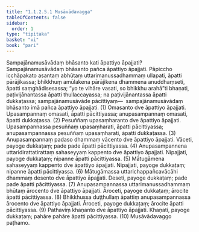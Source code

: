 ```yaml
---
title: "1.1.2.5.1 Musāvādavagga"
tableOfContents: false
sidebar:
  order: 1
type: "tipitaka"
basket: "vi"
book: "pari"
---
```



<DynamicBreadcrumb />

<Division number="165" book="pari" bookNo="5" page="61">

<Paragraph number="385" book="pari">
Sampajānamusāvādaṃ bhāsanto kati āpattiyo āpajjati? Sampajānamusāvādaṃ bhāsanto pañca āpattiyo āpajjati. Pāpiccho icchāpakato asantaṃ abhūtaṃ uttarimanussadhammaṃ ullapati, āpatti pārājikassa; bhikkhuṃ amūlakena pārājikena dhammena anuddhaṃseti, āpatti saṃghādisesassa; “yo te vihāre vasati, so bhikkhu arahā”ti bhaṇati, paṭivijānantassa āpatti thullaccayassa; na paṭivijānantassa āpatti dukkaṭassa; sampajānamusāvāde pācittiyaṃ—  sampajānamusāvādaṃ bhāsanto imā pañca āpattiyo āpajjati. (1)
</Paragraph>

<Paragraph number="386" book="pari">
Omasanto dve āpattiyo āpajjati. Upasampannaṃ omasati, āpatti pācittiyassa; anupasampannaṃ omasati, āpatti dukkaṭassa. (2)
</Paragraph>

<Paragraph number="387" book="pari">
Pesuññaṃ upasaṃharanto dve āpattiyo āpajjati. Upasampannassa pesuññaṃ upasaṃharati, āpatti pācittiyassa; anupasampannassa pesuññaṃ upasaṃharati, āpatti dukkaṭassa. (3)
</Paragraph>

<Paragraph number="388" book="pari">
Anupasampannaṃ padaso dhammaṃ vācento dve āpattiyo āpajjati. Vāceti, payoge dukkaṭaṃ; pade pade āpatti pācittiyassa. (4)
</Paragraph>

<Paragraph number="389" book="pari">
Anupasampannena uttaridirattatirattaṃ sahaseyyaṃ kappento dve āpattiyo āpajjati. Nipajjati, payoge dukkaṭaṃ; nipanne āpatti pācittiyassa. (5)
</Paragraph>

<Paragraph number="390" book="pari">
Mātugāmena sahaseyyaṃ kappento dve āpattiyo āpajjati. Nipajjati, payoge dukkaṭaṃ; nipanne āpatti pācittiyassa. (6)
</Paragraph>

<Paragraph number="391" book="pari">
Mātugāmassa uttarichappañcavācāhi dhammaṃ desento dve āpattiyo āpajjati. Deseti, payoge dukkaṭaṃ; pade pade āpatti pācittiyassa. (7)
</Paragraph>

<Paragraph number="392" book="pari">
Anupasampannassa uttarimanussadhammaṃ bhūtaṃ ārocento dve āpattiyo āpajjati. Āroceti, payoge dukkaṭaṃ; ārocite āpatti pācittiyassa. (8)
</Paragraph>

<Paragraph number="393" book="pari">
Bhikkhussa duṭṭhullaṃ āpattiṃ anupasampannassa ārocento dve āpattiyo āpajjati. Āroceti, payoge dukkaṭaṃ; ārocite āpatti pācittiyassa. (9)
</Paragraph>

<Paragraph number="394" book="pari">
Pathaviṃ khaṇanto dve āpattiyo āpajjati. Khaṇati, payoge dukkaṭaṃ; pahāre pahāre āpatti pācittiyassa. (10)

</Paragraph>
</Division>

<Paragraph number="395" type="center" book="pari">
Musāvādavaggo paṭhamo.
</Paragraph>